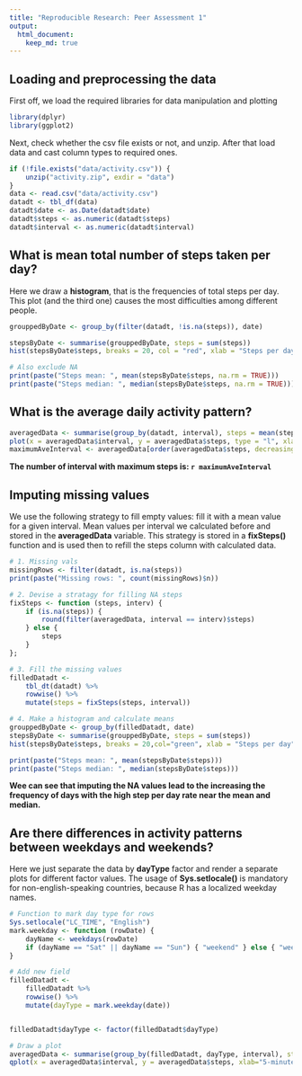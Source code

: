 ```yaml
---
title: "Reproducible Research: Peer Assessment 1"
output: 
  html_document:
    keep_md: true
---
```


## Loading and preprocessing the data
First off, we load the required libraries for data manipulation and plotting

```r
library(dplyr)
library(ggplot2)
```

Next, check whether the csv file exists or not, and unzip. After that load data and cast column types to required ones.

```r
if (!file.exists("data/activity.csv")) {
    unzip("activity.zip", exdir = "data")    
}
data <- read.csv("data/activity.csv")
datadt <- tbl_df(data)
datadt$date <- as.Date(datadt$date)
datadt$steps <- as.numeric(datadt$steps)
datadt$interval <- as.numeric(datadt$interval)
```



## What is mean total number of steps taken per day?

Here we draw a **histogram**, that is the frequencies of total steps per day. This plot (and the third one) causes the most difficulties among different people.

```r
grouppedByDate <- group_by(filter(datadt, !is.na(steps)), date)

stepsByDate <- summarise(grouppedByDate, steps = sum(steps))
hist(stepsByDate$steps, breaks = 20, col = "red", xlab = "Steps per day", main = "Total steps per day histogram")

# Also exclude NA
print(paste("Steps mean: ", mean(stepsByDate$steps, na.rm = TRUE)))
print(paste("Steps median: ", median(stepsByDate$steps, na.rm = TRUE)))

```


## What is the average daily activity pattern?

```r
averagedData <- summarise(group_by(datadt, interval), steps = mean(steps, na.rm = TRUE))
plot(x = averagedData$interval, y = averagedData$steps, type = "l", xlab="5-minute intervals", ylab="Steps", main="Average daily activity pattern")
maximumAveInterval <- averagedData[order(averagedData$steps, decreasing = TRUE), ][[1, "interval"]]
```



**The number of interval with maximum steps is: `r maximumAveInterval`**


## Imputing missing values

We use the following strategy to fill empty values: fill it with a mean value for a given interval. Mean values per interval we calculated before and stored in the **averagedData** variable. This strategy is stored in a **fixSteps()** function and is used then to refill the steps column with calculated data.

```r
# 1. Missing vals
missingRows <- filter(datadt, is.na(steps))
print(paste("Missing rows: ", count(missingRows)$n))

# 2. Devise a stratagy for filling NA steps
fixSteps <- function (steps, interv) { 
    if (is.na(steps)) { 
        round(filter(averagedData, interval == interv)$steps)
    } else { 
        steps 
    }  
};

# 3. Fill the missing values
filledDatadt <- 
    tbl_dt(datadt) %>% 
    rowwise() %>% 
    mutate(steps = fixSteps(steps, interval))

# 4. Make a histogram and calculate means
grouppedByDate <- group_by(filledDatadt, date)
stepsByDate <- summarise(grouppedByDate, steps = sum(steps))
hist(stepsByDate$steps, breaks = 20,col="green", xlab = "Steps per day", main = "Total steps per day histogram")

print(paste("Steps mean: ", mean(stepsByDate$steps)))
print(paste("Steps median: ", median(stepsByDate$steps)))

```

**Wee can see that imputing the NA values lead to the increasing the frequency of days with the high step per day rate near the mean and median.**


## Are there differences in activity patterns between weekdays and weekends?

Here we just separate the data by **dayType** factor and render a separate plots for different factor values.
The usage of **Sys.setlocale()** is mandatory for non-english-speaking countries, because R has a localized weekday names.

```r

# Function to mark day type for rows
Sys.setlocale("LC_TIME", "English")
mark.weekday <- function (rowDate) {
    dayName <- weekdays(rowDate)
    if (dayName == "Sat" || dayName == "Sun") { "weekend" } else { "weekday" }
}

# Add new field
filledDatadt <- 
    filledDatadt %>% 
    rowwise() %>% 
    mutate(dayType = mark.weekday(date))


filledDatadt$dayType <- factor(filledDatadt$dayType)

# Draw a plot
averagedData <- summarise(group_by(filledDatadt, dayType, interval), steps = mean(steps, na.rm = TRUE))
qplot(x = averagedData$interval, y = averagedData$steps, xlab="5-minute intervals", ylab="Steps", main="Average daily activity pattern",geom = "path", data = averagedData, facets =  dayType ~ ., color=dayType)
```



